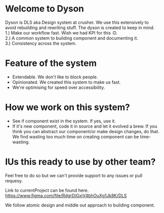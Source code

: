 
<Meta title="Overview/Introduction" />

<style>{`
  .subheading {
    --mediumdark: '#999999';
    font-weight: 900;
    font-size: 13px;
    color: #999;
    letter-spacing: 6px;
    line-height: 24px;
    text-transform: uppercase;
    margin-bottom: 12px;
    margin-top: 40px;
  }

  .link-list {
    display: grid;
    grid-template-columns: 1fr;
    grid-template-rows: 1fr 1fr;
    row-gap: 10px;
  }

  @media (min-width: 620px) {
    .link-list {
      row-gap: 20px;
      column-gap: 20px;
      grid-template-columns: 1fr 1fr;
    }
  }

  @media all and (-ms-high-contrast:none) {
  .link-list {
      display: -ms-grid;
      -ms-grid-columns: 1fr 1fr;
      -ms-grid-rows: 1fr 1fr;
    }
  }

  .link-item {
    display: block;
    padding: 20px 30px 20px 15px;
    border: 1px solid #00000010;
    border-radius: 5px;
    transition: background 150ms ease-out, border 150ms ease-out, transform 150ms ease-out;
    color: #333333;
    display: flex;
    align-items: flex-start;
  }

  .link-item:hover {
    border-color: #1EA7FD50;
    transform: translate3d(0, -3px, 0);
    box-shadow: rgba(0, 0, 0, 0.08) 0 3px 10px 0;
  }

  .link-item:active {
    border-color: #1EA7FD;
    transform: translate3d(0, 0, 0);
  }

  .link-item strong {
    font-weight: 700;
    display: block;
    margin-bottom: 2px;
  }
  
  .link-item img {
    height: 40px;
    width: 40px;
    margin-right: 15px;
    flex: none;
  }

  .link-item span {
    font-size: 14px;
    line-height: 20px;
  }

  .tip {
    display: inline-block;
    border-radius: 1em;
    font-size: 11px;
    line-height: 12px;
    font-weight: 700;
    background: #E7FDD8;
    color: #66BF3C;
    padding: 4px 12px;
    margin-right: 10px;
    vertical-align: top;
  }

  .tip-wrapper {
    font-size: 13px;
    line-height: 20px;
    margin-top: 40px;
    margin-bottom: 40px;
  }

  .tip-wrapper code {
    font-size: 12px;
    display: inline-block;
  }

  
`}</style>

<br />
<br />

# Welcome to Dyson

Dyson is DLS aka Design system at crusher. We use this extensively to avoid rebuilding and rewriting stuff.
The dyson is created to keep in mind.<br/>
1.) Make our workflow fast. Wish we had KPI for this :D.<br/>
2.) A common system to building component and documenting it.<br/>
3.) Consistency across the system.

# Feature of the system

-   Extendable. We don't like to block people.<br/>
-   Opinionated. We created this system to make us fast.<br/>
-   We're optimising for speed over accessibility.<br/>

# How we work on this system?

-   See if component exist in the system. If yes, use it.<br/>
-   If it's new component, code it in source and let it evolved a brew. If you think you can abstract our component/or make
    design changes, do that. We find wasting too much time on creating component can be time-wasting.

# IUs this ready to use by other team?

Feel free to do so but we can't provide support to any issues or pull requesy.

Link to currentProject can be found here. https://www.figma.com/file/RdgrDiGxjV4bhOuXg1Jk8K/DLS

We follow atomic design and middle out approach to building component.

